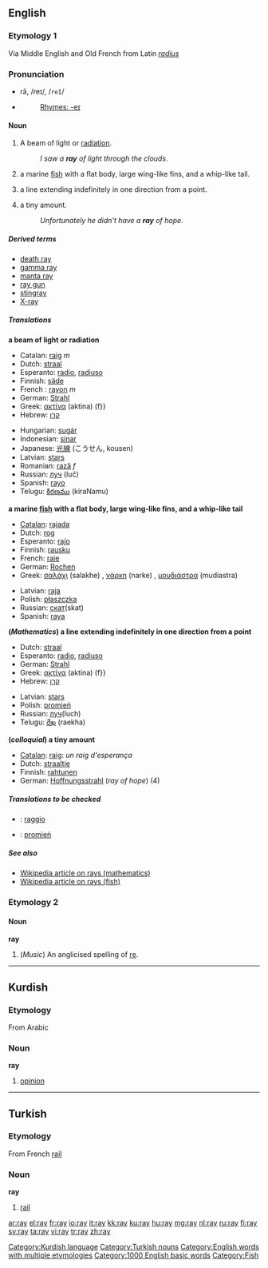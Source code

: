 ==English==

===Etymology 1===
Via Middle English and Old French from Latin ''[[radius]]''

===Pronunciation===
*rā, /reɪ/, /<tt>reI</tt>/
*{{audio|en-us-ray.ogg|Audio (US)}}
*:[[Rhymes:English:-eɪ|Rhymes: -eɪ]]

====Noun====
{{en-noun}}

# A beam of light or [[radiation]].
#:''I saw a '''ray''' of light through the clouds''.
#a marine [[fish]] with a flat body, large wing-like fins, and a whip-like tail.
#{{Mathematics}} a line extending indefinitely in one direction from a point.
#{{colloquial}} a tiny amount.
#:''Unfortunately he didn't have a '''ray''' of hope''.

=====Derived terms=====
*[[death ray]]
*[[gamma ray]]
*[[manta ray]]
*[[ray gun]]
*[[stingray]]
*[[X-ray]]

=====Translations=====
'''a beam of light or radiation'''
{{top}}
*Catalan: [[raig]] ''m''
*Dutch: [[straal]] {{f}}
*Esperanto: [[radio]], [[radiuso]]
*Finnish: [[säde]]
*French : [[rayon]] ''m''
*German: [[Strahl]] {{m}}
*Greek: [[ακτίνα]] (aktina) (f}}
*Hebrew: [[קרן]]
{{mid}}
*Hungarian: [[sugár]]
*Indonesian: [[sinar]]
*Japanese: [[光線]] (こうせん, kousen)
*Latvian: [[stars]] {{m}}
*Romanian: [[rază]] ''f''
*Russian: [[луч]] {{m}} (luč)
*Spanish: [[rayo]]
*Telugu: [[కిరణము]] (kiraNamu)
{{bottom}}

'''a marine [[fish]] with a flat body, large wing-like fins, and a whip-like tail'''
{{top}}
*[[Catalan]]: [[rajada]]
*Dutch: [[rog]] {{m}}
*Esperanto: [[rajo]]
*Finnish: [[rausku]]
*French: [[raie]] {{f}}
*German: [[Rochen]] {{m}}
*Greek: [[σαλάχι]] (salakhe) {{n}}, [[νάρκη]] (narke) {{f}}, [[μουδιάστρα]] (mudiastra) {{f}}
{{mid}}
*Latvian: [[raja]] {{f}}
*Polish: [[płaszczka]] {{f}}
*Russian: [[скат]](skat) {{m}}
*Spanish: [[raya]]
{{bottom}}

'''(''Mathematics'') a line extending indefinitely in one direction from a point'''
{{top}}
*Dutch: [[straal]] {{f}}
*Esperanto: [[radio]], [[radiuso]]
*German: [[Strahl]] {{m}}
*Greek: [[ακτίνα]] (aktina) (f}}
*Hebrew: [[קרן]]
{{mid}}
*Latvian: [[stars]] {{m}}
*Polish: [[promień]] {{m}}
*Russian: [[луч]](luch) {{m}}
*Telugu: [[రేఖ]] (raekha)
{{bottom}}

'''(''colloquial'') a tiny amount'''
{{top}}
*[[Catalan]]: [[raig]]: ''un raig d'esperança''
*Dutch: [[straaltje]] {{n}}
*Finnish: [[rahtunen]]
*German: [[Hoffnungsstrahl]] {{m}} (''ray of hope'') (4)
{{mid}}
{{bottom}}

=====Translations to be checked=====
{{checktrans}}
*{{ttbc|Italian}}: [[raggio]] {{m}}
*{{ttbc|Polish}}: [[promień]] {{m}}

=====See also=====
*[[w:Ray|Wikipedia article on rays (mathematics)]]
*[[w:Ray (fish)|Wikipedia article on rays (fish)]]

===Etymology 2===
====Noun====
'''ray'''

#(''Music'') An anglicised spelling of [[re]].

----

==Kurdish==
===Etymology===
From Arabic
===Noun===
'''ray'''

#[[opinion]]

[[Category:Kurdish language]]

----

==Turkish==
===Etymology===
From French [[rail]]
===Noun===
'''ray'''

#[[rail]]

[[Category:Turkish nouns]]
[[Category:English words with multiple etymologies]]
[[Category:1000 English basic words]]
[[Category:Fish]]

[[ar:ray]]
[[el:ray]]
[[fr:ray]]
[[io:ray]]
[[it:ray]]
[[kk:ray]]
[[ku:ray]]
[[hu:ray]]
[[mg:ray]]
[[nl:ray]]
[[ru:ray]]
[[fi:ray]]
[[sv:ray]]
[[ta:ray]]
[[vi:ray]]
[[tr:ray]]
[[zh:ray]]